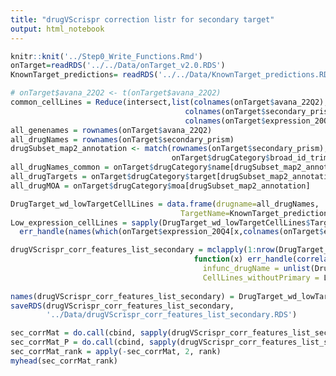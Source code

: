 ```yaml
---
title: "drugVScrispr correction listr for secondary target"
output: html_notebook
---
```


<!-- ## In this file we computed the correlation for secondary - Drug, target pair of Drug response and crispr KO. This file is used for analysis of secondary target and figure 3 generation: "Figure_3_and supp_12_secondary_target_and_validation.RMD". -->

```r
knitr::knit('../Step0_Write_Functions.Rmd')
onTarget=readRDS('../../Data/onTarget_v2.0.RDS')
KnownTarget_predictions= readRDS('../../Data/KnownTarget_predictions.RDS')
```

<!-- Features of avana and drug screen -->
```r
# onTarget$avana_22Q2 <- t(onTarget$avana_22Q2)
common_cellLines = Reduce(intersect,list(colnames(onTarget$avana_22Q2),
                                       colnames(onTarget$secondary_prism),
                                       colnames(onTarget$expression_20Q4)))
all_genenames = rownames(onTarget$avana_22Q2)
all_drugNames = rownames(onTarget$secondary_prism)
drugSubset_map2_annotation <- match(rownames(onTarget$secondary_prism),
                                    onTarget$drugCategory$broad_id_trimmed)
all_drugNames_common = onTarget$drugCategory$name[drugSubset_map2_annotation]
all_drugTargets = onTarget$drugCategory$target[drugSubset_map2_annotation]
all_drugMOA = onTarget$drugCategory$moa[drugSubset_map2_annotation]
```
<!-- Find cell lines where Known Target is not expressed -->
```r
DrugTarget_wd_lowTargetCellLines = data.frame(drugname=all_drugNames,
                                      TargetName=KnownTarget_predictions$MaxTargetName[match(all_drugNames, KnownTarget_predictions$drugBroadID)])
Low_expression_cellLines = sapply(DrugTarget_wd_lowTargetCellLines$TargetName, function(x)
  err_handle(names(which(onTarget$expression_20Q4[x,colnames(onTarget$expression_20Q4) %in% matched_cellLines]<3))))
```

<!-- Identify the known target Correlation -->
```r
drugVScrispr_corr_features_list_secondary = mclapply(1:nrow(DrugTarget_wd_lowTargetCellLines),
                                         function(x) err_handle(correlation_bet_crispr_drug_secondary_target(
                                           infunc_drugName = unlist(DrugTarget_wd_lowTargetCellLines[x,1]),
                                           CellLines_withoutPrimary = Low_expression_cellLines[[unlist(DrugTarget_wd_lowTargetCellLines[x,2])]]
                                                                                           )) , mc.cores = detectCores())
names(drugVScrispr_corr_features_list_secondary) = DrugTarget_wd_lowTargetCellLines$drugname
saveRDS(drugVScrispr_corr_features_list_secondary,
        '../Data/drugVScrispr_corr_features_list_secondary.RDS')
```
<!-- All corrmat, corrmat_P, corrmat_FDR, corrmat_rank -->
```r
sec_corrMat = do.call(cbind, sapply(drugVScrispr_corr_features_list_secondary, function(x) err_handle(x[,2])))
sec_corrMat_P = do.call(cbind, sapply(drugVScrispr_corr_features_list_secondary, function(x) err_handle(x[,1])))
sec_corrMat_rank = apply(-sec_corrMat, 2, rank)
myhead(sec_corrMat_rank)
```

